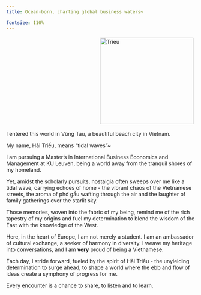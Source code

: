 ```yaml
---
title: Ocean-born, charting global business waters~

fontsize: 110%
---
```

<img src="images/profile-photo.png" alt="Trieu" width="249" height="230" style="float:middle;margin:3px 250px"/> 

I entered this world in Vũng Tàu, a beautiful beach city in Vietnam. 

My name, Hải Triều, means "tidal waves"~

I am pursuing a Master's in International Business Economics and Management at KU Leuven, being a world away from the tranquil shores of my homeland. 

Yet, amidst the scholarly pursuits, nostalgia often sweeps over me like a tidal wave, carrying echoes of home - the vibrant chaos of the Vietnamese streets, the aroma of phở gầu wafting through the air and the laughter of family gatherings over the starlit sky.

Those memories, woven into the fabric of my being, remind me of the rich tapestry of my origins and fuel my determination to blend the wisdom of the East with the knowledge of the West.

Here, in the heart of Europe, I am not merely a student. I am an ambassador of cultural exchange, a seeker of harmony in diversity. I weave my heritage into conversations, and I am **very** proud of being a Vietnamese.

Each day, I stride forward, fueled by the spirit of Hải Triều - the unyielding determination to surge ahead, to shape a world where the ebb and flow of ideas create a symphony of progress for me.

Every encounter is a chance to share, to listen and to learn.
